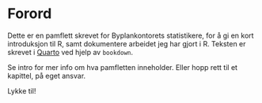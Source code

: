 

# Forord {.unnumbered}

Dette er en pamflett skrevet for Byplankontorets statistikere, for å gi en kort introduksjon til R, samt dokumentere arbeidet jeg har gjort i R. Teksten er skrevet i [Quarto](https://quarto.org/docs/books) ved hjelp av `bookdown`.

Se intro for mer info om hva pamfletten inneholder. Eller hopp rett til et kapittel, på eget ansvar.

Lykke til!